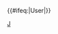 {{Userbox
  |border-c = #CCCCFF
  |border-s = 1
  |id-c     = #fff
  |id-s     = 12box
  |id-fc    = #000
  |info-c   = white
  |info-s   = 9
  |info-fc  = black
  |id       = [[File:Flag map of the State of Vietnam.svg|25px]]
  |info     = 這個用戶是'''[[Wikipedia:越南專題|越南專題]]'''的參與者。
}}<includeonly>{{#ifeq:{{NAMESPACE}}|User|[[Category:參與越南專題的維基人|{{PAGENAME}}]]}}</includeonly>
<noinclude>
[[Category:專題用戶標誌模板|J]]
</noinclude>